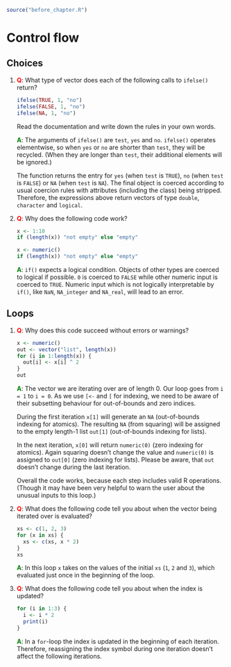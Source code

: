 ```r
source("before_chapter.R")
```

# Control flow

## Choices

1. __<span style="color:red">Q</span>__: What type of vector does each of the following calls to `ifelse()` return?

    ```r
    ifelse(TRUE, 1, "no")
    ifelse(FALSE, 1, "no")
    ifelse(NA, 1, "no")
    ```

   Read the documentation and write down the rules in your own words.

   __<span style="color:green">A</span>__: The arguments of `ifelse()` are `test`, `yes` and `no`. `ifelse()` operates elementwise, so when `yes` or `no` are shorter than `test`, they will be recycled. (When they are longer than `test`, their additional elements will be ignored.)
   
   The function returns the entry for `yes` (when `test` is `TRUE`), `no` (when `test` is `FALSE`) or `NA` (when `test` is `NA`). The final object is coerced according to usual coercion rules with attributes (including the class) being stripped. Therefore, the expressions above return vectors of type `double`, `character` and `logical`.

2. __<span style="color:red">Q</span>__: Why does the following code work?

    ```r
    x <- 1:10
    if (length(x)) "not empty" else "empty"
      
    x <- numeric()
    if (length(x)) "not empty" else "empty"
    ```

   __<span style="color:green">A</span>__: `if()` expects a logical condition. Objects of other types are coerced to logical if possible. `0` is coerced to `FALSE` while other numeric input is coerced to `TRUE`. Numeric input which is not logically interpretable by `if()`, like `NaN`, `NA_integer` and `NA_real`, will lead to an error.

## Loops

1. __<span style="color:red">Q</span>__: Why does this code succeed without errors or warnings? 
    
    ```r
    x <- numeric()
    out <- vector("list", length(x))
    for (i in 1:length(x)) {
      out[i] <- x[i] ^ 2
    }
    out
    ```

   __<span style="color:green">A</span>__: The vector we are iterating over are of length 0. Our loop goes from `i = 1` to `i = 0`. As we use `[<-` and `[` for indexing, we need to be aware of their subsetting behaviour for out-of-bounds and zero indices.
   
   During the first iteration `x[1]` will generate an `NA` (out-of-bounds indexing for atomics). The resulting `NA` (from squaring) will be assigned to the empty length-1 list `out[1]` (out-of-bounds indexing for lists).
   
   In the next iteration, `x[0]` will return `numeric(0)` (zero indexing for atomics). Again squaring doesn't change the value and `numeric(0)` is assigned to `out[0]` (zero indexing for lists). Please be aware, that `out` doesn't change during the last iteration.
   
   Overall the code works, because each step includes valid R operations. (Though it may have been very helpful to warn the user about the unusual inputs to this loop.)

2. __<span style="color:red">Q</span>__: What does the following code tell you about when the vector being iterated over is evaluated?

    ```r
    xs <- c(1, 2, 3)
    for (x in xs) {
      xs <- c(xs, x * 2)
    }
    xs
    ```

   __<span style="color:green">A</span>__: In this loop `x` takes on the values of the initial `xs` (`1`, `2` and `3`), which evaluated just once in the beginning of the loop.

3. __<span style="color:red">Q</span>__: What does the following code tell you about when the index is updated?

    ```r
    for (i in 1:3) {
      i <- i * 2
      print(i) 
    }
    ```

   __<span style="color:green">A</span>__: In a `for`-loop the index is updated in the beginning of each iteration. Therefore, reassigning the index symbol during one iteration doesn't affect the following iterations.
